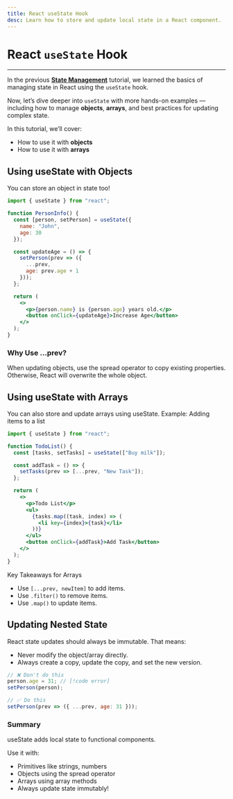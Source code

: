 ```yaml
---
title: React useState Hook
desc: Learn how to store and update local state in a React component.
---
```


# React `useState` Hook

---

In the previous **[State Management](/react/react-fundamentals/state-management)** tutorial, we learned the basics of managing state in React using the `useState` hook. 

Now, let’s dive deeper into `useState` with more hands-on examples — including how to manage **objects**, **arrays**, and best practices for updating complex state.

In this tutorial, we’ll cover:
- How to use it with **objects**
- How to use it with **arrays**

## Using useState with Objects
You can store an object in state too!
```jsx
import { useState } from "react";

function PersonInfo() {
  const [person, setPerson] = useState({
    name: "John",
    age: 30
  });

  const updateAge = () => {
    setPerson(prev => ({
      ...prev,
      age: prev.age + 1
    }));
  };

  return (
    <>
      <p>{person.name} is {person.age} years old.</p>
      <button onClick={updateAge}>Increase Age</button>
    </>
  );
}
```

### Why Use ...prev?
When updating objects, use the spread operator to copy existing properties. Otherwise, React will overwrite the whole object.

## Using useState with Arrays
You can also store and update arrays using useState.
Example: Adding items to a list

```jsx
import { useState } from "react";

function TodoList() {
  const [tasks, setTasks] = useState(["Buy milk"]);

  const addTask = () => {
    setTasks(prev => [...prev, "New Task"]);
  };

  return (
    <>
      <p>Todo List</p>
      <ul>
        {tasks.map((task, index) => (
          <li key={index}>{task}</li>
        ))}
      </ul>
      <button onClick={addTask}>Add Task</button>
    </>
  );
}
```

Key Takeaways for Arrays
- Use `[...prev, newItem]` to add items.
- Use `.filter()` to remove items.
- Use `.map()` to update items.

## Updating Nested State
React state updates should always be immutable. That means:

- Never modify the object/array directly.
- Always create a copy, update the copy, and set the new version.

```jsx
// ❌ Don't do this
person.age = 31; // [!code error]
setPerson(person);

// ✅ Do this
setPerson(prev => ({ ...prev, age: 31 }));
```

### Summary
useState adds local state to functional components.

Use it with:
- Primitives like strings, numbers
- Objects using the spread operator
- Arrays using array methods
- Always update state immutably!